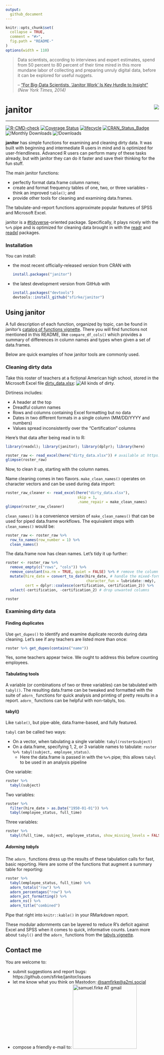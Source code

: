 ```yaml
---
output:
  github_document
---
```


<!-- README.md is generated from README.Rmd. Please edit that file -->

```r
knitr::opts_chunk$set(
  collapse = TRUE, 
  comment = "#>",
  fig.path = "README-"  
)
options(width = 110)
```

> Data scientists, according to interviews and expert estimates, spend from 50 percent to 80 percent of their time mired in this more mundane labor of collecting and preparing unruly digital data, before it can be explored for useful nuggets.
> 
> -- ["For Big-Data Scientists, 'Janitor Work' Is Key Hurdle to Insight"](https://www.nytimes.com/2014/08/18/technology/for-big-data-scientists-hurdle-to-insights-is-janitor-work.html) *(New York Times, 2014)*

# janitor <img src="man/figures/logo_small.png" align="right" />

***********************

<!-- badges: start -->
[![R-CMD-check](https://github.com/sfirke/janitor/actions/workflows/R-CMD-check.yaml/badge.svg)](https://github.com/sfirke/janitor/actions/workflows/R-CMD-check.yaml)
[![Coverage Status](https://img.shields.io/codecov/c/github/sfirke/janitor/master.svg)](https://app.codecov.io/github/sfirke/janitor?branch=master)
[![lifecycle](https://img.shields.io/badge/lifecycle-stable-brightgreen.svg)](https://lifecycle.r-lib.org/articles/stages.html#stable)
[![CRAN_Status_Badge](https://www.r-pkg.org/badges/version-ago/janitor)](https://cran.r-project.org/package=janitor)
![!Monthly Downloads](https://cranlogs.r-pkg.org/badges/janitor)
![!Downloads](https://cranlogs.r-pkg.org/badges/grand-total/janitor)
<!-- badges: end -->

**janitor** has simple functions for examining and cleaning dirty data.  It was built with beginning and intermediate R users in mind and is optimized for user-friendliness. Advanced R users can perform many of these tasks already, but with janitor they can do it faster and save their thinking for the fun stuff.

The main janitor functions:

* perfectly format data.frame column names;
* create and format frequency tables of one, two, or three variables - think an improved `table()`; and
* provide other tools for cleaning and examining data.frames.

The tabulate-and-report functions approximate popular features of SPSS and Microsoft Excel.

janitor is a [#tidyverse]( https://CRAN.R-project.org/package=tidyverse/vignettes/manifesto.html)-oriented package.  Specifically, it plays nicely with the `%>%` pipe and is optimized for cleaning data brought in with the [readr](https://github.com/tidyverse/readr) and [readxl](https://github.com/tidyverse/readxl) packages.


### Installation

You can install:

* the most recent officially-released version from CRAN with

    ```R
    install.packages("janitor")
    ````

* the latest development version from GitHub with

    ```R
    install.packages("devtools")
    devtools::install_github("sfirke/janitor")
    ```

## Using janitor

A full description of each function, organized by topic, can be found in janitor's [catalog of functions vignette](https://sfirke.github.io/janitor/articles/janitor.html).  There you will find functions not mentioned in this README, like `compare_df_cols()` which provides a summary of differences in column names and types when given a set of data.frames.

Below are quick examples of how janitor tools are commonly used.    

### Cleaning dirty data

Take this roster of teachers at a fictional American high school, stored in the Microsoft Excel file [dirty_data.xlsx](https://github.com/sfirke/janitor/blob/master/dirty_data.xlsx):
![All kinds of dirty.](man/figures/dirty_data.PNG)

Dirtiness includes:

* A header at the top
* Dreadful column names
* Rows and columns containing Excel formatting but no data
* Dates in two different formats in a single column (MM/DD/YYYY and numbers)
* Values spread inconsistently over the "Certification" columns

Here's that data after being read in to R:
```r
library(readxl); library(janitor); library(dplyr); library(here)

roster_raw <- read_excel(here("dirty_data.xlsx")) # available at https://github.com/sfirke/janitor
glimpse(roster_raw)
```

Now, to clean it up, starting with the column names.

Name cleaning comes in two flavors. `make_clean_names()` operates on character vectors and can be used during data import:
```r
roster_raw_cleaner <- read_excel(here("dirty_data.xlsx"), 
                                 skip = 1,
                                 .name_repair = make_clean_names)
glimpse(roster_raw_cleaner)
```

`clean_names()` is a convenience version of `make_clean_names()` that can be used for piped data.frame workflows.  The equivalent steps with `clean_names()` would be:

```r
roster_raw <- roster_raw %>%
  row_to_names(row_number = 1) %>%
  clean_names()
```

The data.frame now has clean names.  Let's tidy it up further:

```r
roster <- roster_raw %>%
  remove_empty(c("rows", "cols")) %>%
  remove_constant(na.rm = TRUE, quiet = FALSE) %>% # remove the column of all "Yes" values 
  mutate(hire_date = convert_to_date(hire_date, # handle the mixed-format dates
                                     character_fun = lubridate::mdy),
         cert = dplyr::coalesce(certification, certification_2)) %>%
  select(-certification, -certification_2) # drop unwanted columns

roster
```


### Examining dirty data

#### Finding duplicates
Use `get_dupes()` to identify and examine duplicate records during data cleaning.  Let's see if any teachers are listed more than once:
```r
roster %>% get_dupes(contains("name"))
```

Yes, some teachers appear twice.  We ought to address this before counting employees.

#### Tabulating tools
A variable (or combinations of two or three variables) can be tabulated with `tabyl()`.  The resulting data.frame can be tweaked and formatted
with the suite of `adorn_` functions for quick analysis and printing of pretty results in a report.  `adorn_` functions can be helpful with non-tabyls, too.

#### tabyl()

Like `table()`, but pipe-able, data.frame-based, and fully featured.

`tabyl` can be called two ways:

* On a vector, when tabulating a single variable: `tabyl(roster$subject)`
* On a data.frame, specifying 1, 2, or 3 variable names to tabulate: `roster %>% tabyl(subject, employee_status)`.
    * Here the data.frame is passed in with the `%>%` pipe; this allows `tabyl` to be used in an analysis pipeline
    
One variable:
```r
roster %>%
  tabyl(subject)
```

Two variables:
```r
roster %>%
  filter(hire_date > as.Date("1950-01-01")) %>%
  tabyl(employee_status, full_time)
```

Three variables:
```r
roster %>%
  tabyl(full_time, subject, employee_status, show_missing_levels = FALSE)
```

##### Adorning tabyls
The `adorn_` functions dress up the results of these tabulation calls for fast, basic reporting.  Here are some of the functions that augment a summary table for reporting:

```r
roster %>%
  tabyl(employee_status, full_time) %>%
  adorn_totals("row") %>%
  adorn_percentages("row") %>%
  adorn_pct_formatting() %>%
  adorn_ns() %>%
  adorn_title("combined")

```

Pipe that right into `knitr::kable()` in your RMarkdown report.

These modular adornments can be layered to reduce R's deficit against Excel and SPSS when it comes to quick, informative counts.  Learn more about `tabyl()` and the `adorn_` functions from the [tabyls vignette](https://sfirke.github.io/janitor/articles/tabyls.html).

## Contact me

You are welcome to:

* submit suggestions and report bugs: https://github.com/sfirke/janitor/issues
* let me know what you think on Mastodon: [&#64;samfirke&#64;a2mi.social](https://a2mi.social/@samfirke)
* compose a friendly e-mail to: <img src = "https://samfirke.com/wp-content/uploads/2016/07/email_address_whitespace_top.png" alt = "samuel.firke AT gmail" width = "210"/>
